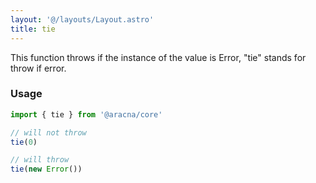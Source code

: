```yaml
---
layout: '@/layouts/Layout.astro'
title: tie
---
```


This function throws if the instance of the value is Error, "tie" stands for throw if error.

### Usage

```ts
import { tie } from '@aracna/core'

// will not throw
tie(0)

// will throw
tie(new Error())
```
